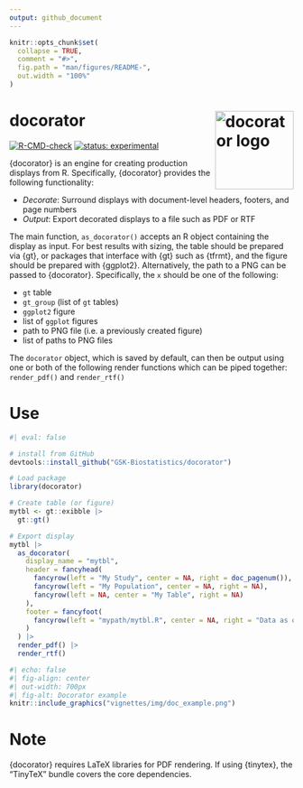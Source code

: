 ```yaml
---
output: github_document
---
```


<!-- README.md is generated from README.Rmd. Please edit that file -->

```r
knitr::opts_chunk$set(
  collapse = TRUE,
  comment = "#>",
  fig.path = "man/figures/README-",
  out.width = "100%"
)
```

# docorator <a href='https://gsk-biostatistics.github.io/docorator/'><img src="vignettes/img/docorator_hex.png" align="right" alt = "docorator logo" style="height:139px;"/></a>


<!-- badges: start -->
[![R-CMD-check](https://github.com/GSK-Biostatistics/docorator/actions/workflows/R-CMD-check.yml/badge.svg)](https://github.com/GSK-Biostatistics/docorator/actions/workflows/R-CMD-check.yml) 
[![status:
experimental](https://github.com/GIScience/badges/raw/master/status/experimental.svg)](https://github.com/GIScience/badges#experimental)
<!-- badges: end -->

{docorator} is an engine for creating production displays from R. Specifically, {docorator} provides the following functionality:

- *Decorate*: Surround displays with document-level headers, footers, and page numbers
- *Output*: Export decorated displays to a file such as PDF or RTF

The main function, `as_docorator()` accepts an R object containing the display
as input. For best results with sizing, the table should be prepared via {gt},
or packages that interface with {gt} such as {tfrmt}, and the figure should be
prepared with {ggplot2}. Alternatively, the path to a PNG can be passed to
{docorator}. Specifically, the `x` should be one of the following:

  - `gt` table
  - `gt_group` (list of `gt` tables)
  - `ggplot2` figure
  - list of `ggplot` figures
  - path to PNG file (i.e. a previously created figure)
  - list of paths to PNG files

The `docorator` object, which is saved by default, can then be output using one
or both of the following render functions which can be piped together: `render_pdf()` and `render_rtf()`

# Use

```r
#| eval: false

# install from GitHub
devtools::install_github("GSK-Biostatistics/docorator")

# Load package
library(docorator) 

# Create table (or figure)
mytbl <- gt::exibble |> 
  gt::gt()

# Export display   
mytbl |> 
  as_docorator( 
    display_name = "mytbl",
    header = fancyhead(
      fancyrow(left = "My Study", center = NA, right = doc_pagenum()),
      fancyrow(left = "My Population", center = NA, right = NA),
      fancyrow(left = NA, center = "My Table", right = NA)
    ),
    footer = fancyfoot(
      fancyrow(left = "mypath/mytbl.R", center = NA, right = "Data as of 2025-01-01")
    ) 
  ) |> 
  render_pdf() |>
  render_rtf()
```

```r
#| echo: false
#| fig-align: center
#| out-width: 700px
#| fig-alt: Docorator example
knitr::include_graphics("vignettes/img/doc_example.png")
```


# Note

{docorator} requires LaTeX libraries for PDF rendering. If using {tinytex}, the "TinyTeX" bundle covers the core dependencies. 
